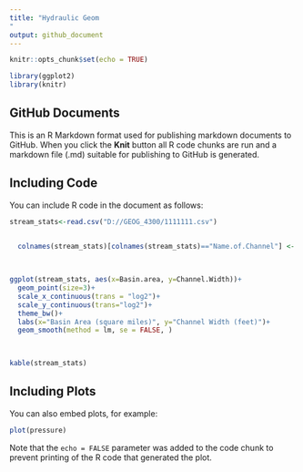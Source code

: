 ```yaml
---
title: "Hydraulic Geom
"
output: github_document
---
```


```r
knitr::opts_chunk$set(echo = TRUE)
```


```r
library(ggplot2)
library(knitr)

```

## GitHub Documents

This is an R Markdown format used for publishing markdown documents to GitHub. When you click the **Knit** button all R code chunks are run and a markdown file (.md) suitable for publishing to GitHub is generated.

## Including Code

You can include R code in the document as follows:

```r
stream_stats<-read.csv("D://GEOG_4300/1111111.csv")


  colnames(stream_stats)[colnames(stream_stats)=="Name.of.Channel"] <- "Coordinates"
  
  
```

```r
ggplot(stream_stats, aes(x=Basin.area, y=Channel.Width))+
  geom_point(size=3)+
  scale_x_continuous(trans = "log2")+
  scale_y_continuous(trans="log2")+
  theme_bw()+
  labs(x="Basin Area (square miles)", y="Channel Width (feet)")+
  geom_smooth(method = lm, se = FALSE, )
  
```


```r

```


```r
kable(stream_stats)
```


## Including Plots

You can also embed plots, for example:

```r
plot(pressure)
```

Note that the `echo = FALSE` parameter was added to the code chunk to prevent printing of the R code that generated the plot.
